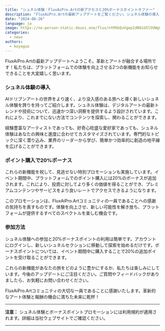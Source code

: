 ```yaml
---
title: "シュネル体験：FluxAiPro.Artの新アクセスと20%ボーナスポイントオファー"
description: "FluxAiPro.Artの最新アップデートをご覧ください。シュネル体験の導入とイベント期間中の特別20%ボーナスポイント購入オファーを含む新機能をご紹介します。"
date: "2024-08-26"
language: ja
image: https://no-person-static.douni.one/flux/ntMXbQvVgepIdN8iU5lOVWgCeUtc0xFE.jpg
categories:
  - news
authors:
  - koyaguo
---
```


FluxAiPro.Artの最新アップデートへようこそ。革新とアートが融合する場所です！私たちは、プラットフォームでの体験を向上させる2つの新機能をお知らせできることを大変嬉しく思います。

### シュネル体験の導入

AIドリブンアートの世界をより速く、より没入感のある旅へと導く新しいシュネル体験を誇りを持ってご紹介します。シュネル体験は、デジタルアートの最新トレンドや技術について、迅速かつ深い洞察を提供するよう設計されています。これにより、これまでにない方法でコンテンツを探索し、関わることができます。

経験豊富なアーティストであっても、好奇心旺盛な愛好家であっても、シュネル体験はあなたの興味と進度に合わせてカスタマイズされています。専門的なトピックに深く潜り込み、業界のリーダーから学び、簡単かつ効率的に創造の地平線を広げることができます。

### ポイント購入で20%ボーナス

これらの新機能を祝して、見逃せない特別プロモーションも実施しています。イベント期間中、プラットフォームでのポイント購入には20%のボーナスが追加されます。これにより、投資に対してより多くの価値を得ることができ、プレミアムコンテンツやサービスをより良いレートでアクセスできるようになります。

このプロモーションは、FluxAiPro.Artコミュニティの一員であることへの感謝の気持ちを表すものです。体験を向上させ、新しい可能性を解き放ち、プラットフォームが提供するすべてのスペクトルを楽しむ機会です。

### 参加方法

シュネル体験への参加と20%ボーナスポイントの利用は簡単です。アカウントにログインし、新しいシュネルセクションに移動して探索を始めるだけです。ボーナスポイントについては、イベント期間中に購入することで20%の追加ポイントを受け取ることができます。

これらの新機能があなたの旅をどのように豊かにするか、私たちは楽しみにしています。今後のアップデートにご注目ください。ご質問やフィードバックがありましたら、お気軽にお問い合わせください。

FluxAiPro.Artコミュニティの大切な一員であることに感謝いたします。革新的なアート体験と報酬の機会に満ちた未来に乾杯！

---

**注意：** シュネル体験とボーナスポイントプロモーションには利用規約が適用されます。詳細は当社ウェブサイトでご確認ください。

---
